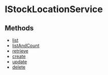 
# IStockLocationService

## Methods

- [list](../IStockLocationService/methods/stock_location.IStockLocationService.list.mdx)
- [listAndCount](../IStockLocationService/methods/stock_location.IStockLocationService.listAndCount.mdx)
- [retrieve](../IStockLocationService/methods/stock_location.IStockLocationService.retrieve.mdx)
- [create](../IStockLocationService/methods/stock_location.IStockLocationService.create.mdx)
- [update](../IStockLocationService/methods/stock_location.IStockLocationService.update.mdx)
- [delete](../IStockLocationService/methods/stock_location.IStockLocationService.delete.mdx)
